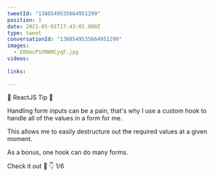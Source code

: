 ```yaml
---
tweetId: "1388549535664951299"
position: 1
date: 2021-05-01T17:43:01.000Z
type: tweet
conversationId: "1388549535664951299"
images:
  - E0UecPSXMAMCyqF.jpg
videos:
  
links:
  
---
```

🔵 ReactJS Tip 🔵 

Handling form inputs can be a pain, that's why I use a custom hook to handle all of the values in a form for me.

This allows me to easily destructure out the required values at a given moment. 

As a bonus, one hook can do many forms.

Check it out 🧵 👇 1/6 
